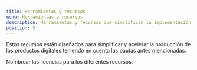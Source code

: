 ```yaml
---
title: Herramientas y recursos
menu: Herramientas y recursos
description: Herramientas y recursos que simplifican la implementación de los estándares.
position: 5
---
```


Estos recursos están diseñados para simplificar y acelerar la producción de los productos digitales teniendo en cuenta las pautas antes mencionadas.

Nombrear las licencias para los diferentes recursos.
